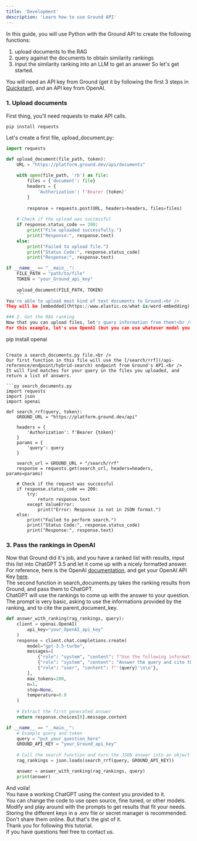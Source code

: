 ```yaml
---
title: 'Development'
description: 'Learn how to use Ground API'
---
```

In this guide, you will use Python with the Ground API to create the following functions:
  1. upload documents to the RAG
  2. query against the documents to obtain similarity rankings
  3. input the similarity ranking into an LLM to get an answer
So let's get started.

You will need an API key from Ground (get it by following the first 3 steps in [Quickstart](/quickstart)), and an API key from OpenAI.

### 1. Upload documents
First thing, you'll need requests to make API calls.<br />
```
pip install requests
```

Let's create a first file, upload_document.py:

```py upload_document.py
import requests

def upload_document(file_path, token):
    URL = "https://platform.ground.dev/api/documents"
    
    with open(file_path, 'rb') as file:
        files = {'document': file}
        headers = {
            'Authorization': f'Bearer {token}'
        }
        
        response = requests.post(URL, headers=headers, files=files)
    
    # Check if the upload was successful
    if response.status_code == 200:
        print("File uploaded successfully.")
        print("Response:", response.text)
    else:
        print("Failed to upload file.")
        print("Status Code:", response.status_code)
        print("Response:", response.text)

if __name__ == "__main__":
    FILE_PATH = "path/to/file"
    TOKEN = "your_Ground_api_key"
    
    upload_document(FILE_PATH, TOKEN)
    ```
You're able to upload most kind of text documents to Ground.<br />
They will be [embedded](https://www.elastic.co/what-is/word-embedding) and saved on our platform.

### 2. Get the RAG ranking
Now that you can upload files, let's query information from them!<br />
For this example, let's use OpenAI (but you can use whatever model you want).
```
pip install openai
```

Create a search_documents.py file.<br />
Our first function in this file will use the [/search/rrf](/api-reference/endpoint/hybrid-search) endpoint from Ground's API.<br />
It will find matches for your query in the files you uploaded, and return a list of answers.

```py search_documents.py
import requests
import json
import openai

def search_rrf(query, token):
    GROUND_URL = "https://platform.ground.dev/api"
    
    headers = {
        'Authorization': f'Bearer {token}'
    }
    params = {
        'query': query
    }
    
    search_url = GROUND_URL + "/search/rrf"
    response = requests.get(search_url, headers=headers, params=params)
    
    # Check if the request was successful
    if response.status_code == 200:
        try:
            return response.text
        except ValueError:
            print("Error: Response is not in JSON format.")
    else:
        print("Failed to perform search.")
        print("Status Code:", response.status_code)
        print("Response:", response.text)
```

### 3. Pass the rankings in OpenAI
Now that Ground did it's job, and you have a ranked list with results, input this list into ChatGPT 3.5 and let it come up with a nicely formatted answer.<br />
For reference, here is the OpenAI [documentation](https://platform.openai.com/docs/overview), and get your OpenAI API Key [here](https://platform.openai.com/docs/quickstart/account-setup).
<br />
The second function in search_documents.py takes the ranking results from Ground, and pass them to ChatGPT.<br />
ChatGPT will use the rankings to come up with the answer to your question.<br />
The prompt is very basic, asking to use the informations provided by the ranking, and to cite the parent_document_key.<br />

```py search_documents.py
def answer_with_ranking(rag_rankings, query):
    client = openai.OpenAI(
        api_key="your_OpenAI_api_key"
    )
    response = client.chat.completions.create(
        model="gpt-3.5-turbo",
        messages=[
            {"role": "system", "content": f"Use the following information to answer the query: '{rag_rankings}'\n\n"},
            {"role": "system", "content": "Answer the query and cite the parent_document_key at the end of the answer."},
            {"role": "user", "content": f"'{query}'\n\n"},
        ],
        max_tokens=200,
        n=1,
        stop=None,
        temperature=0.8
    )
    
    # Extract the first generated answer
    return response.choices[0].message.content

if __name__ == "__main__":
    # Example query and token
    query = "put_your_question_here"
    GROUND_API_KEY = "your_Ground_api_key"
    
    # Call the search function and turn the JSON answer into an object
    rag_rankings = json.loads(search_rrf(query, GROUND_API_KEY))

    answer = answer_with_ranking(rag_rankings, query)
    print(answer)
```

And voila!<br />
You have a working ChatGPT using the context you provided to it.<br />
You can change the code to use open source, fine tuned, or other models.<br />
Modify and play around with the prompts to get results that fit your needs.<br />
<Info>Storing the different keys in a .env file or secret manager is recommended.
Don't share them online.</Info>
But that's the gist of it.
<br />
Thank you for following this tutorial.<br />
If you have questions feel free to contact us.
